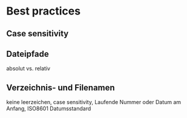 # Best practices

## Case sensitivity

## Dateipfade
absolut vs. relativ

## Verzeichnis- und Filenamen
keine leerzeichen, case sensitivity, Laufende Nummer oder Datum am Anfang, ISO8601 Datumsstandard